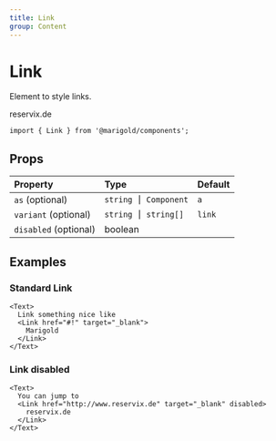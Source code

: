 ```yaml
---
title: Link
group: Content
---
```


# Link

Element to style links.

<MarigoldTheme>
  <Link href="http://www.reservix.de" target="_blank">
    reservix.de
  </Link>
</MarigoldTheme>

```tsx onlyCode
import { Link } from '@marigold/components';
```

## Props

| Property              | Type                 | Default |
| :-------------------- | :------------------- | :------ |
| `as` (optional)       | `string ⎮ Component` | `a`     |
| `variant` (optional)  | `string ⎮ string[]`  | `link`  |
| `disabled` (optional) | boolean              |         |

## Examples

### Standard Link

```tsx
<Text>
  Link something nice like
  <Link href="#!" target="_blank">
    Marigold
  </Link>
</Text>
```

### Link disabled

```tsx
<Text>
  You can jump to
  <Link href="http://www.reservix.de" target="_blank" disabled>
    reservix.de
  </Link>
</Text>
```

